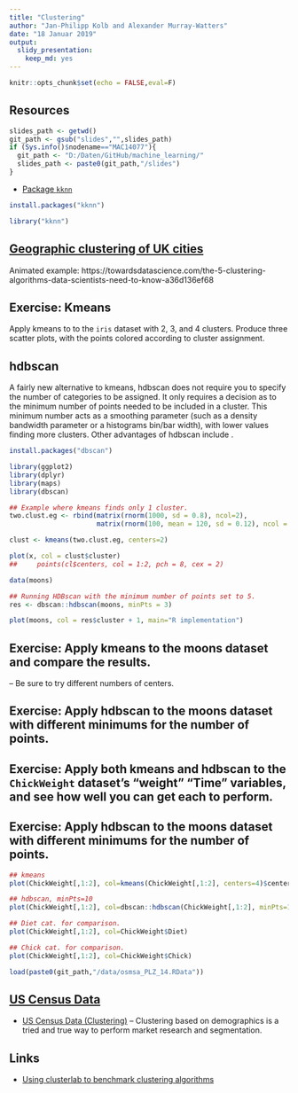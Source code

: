 ```yaml
---
title: "Clustering"
author: "Jan-Philipp Kolb and Alexander Murray-Watters"
date: "18 Januar 2019"
output: 
  slidy_presentation: 
    keep_md: yes
---
```


```r
knitr::opts_chunk$set(echo = FALSE,eval=F)
```




## Resources


```r
slides_path <- getwd()
git_path <- gsub("slides","",slides_path)
if (Sys.info()$nodename=="MAC14077"){
  git_path <- "D:/Daten/GitHub/machine_learning/"
  slides_path <- paste0(git_path,"/slides")
}
```


- [Package `kknn`](https://cran.r-project.org/web/packages/kknn/kknn.pdf)

```r
install.packages("kknn")
```

```r
library("kknn")
```


## [Geographic clustering of UK cities](https://www.r-bloggers.com/geographic-clustering-of-uk-cities/)

Animated example: 
https://towardsdatascience.com/the-5-clustering-algorithms-data-scientists-need-to-know-a36d136ef68


## Exercise: Kmeans

Apply kmeans to to the `iris` dataset with 2, 3, and 4
clusters. Produce three scatter plots, with the points colored
according to cluster assignment.



## hdbscan

A fairly new alternative to kmeans, hdbscan does not require you to
specify the number of categories to be assigned. It only requires a
decision as to the minimum number of points needed to be included in a
cluster. This minimum number acts as a smoothing parameter (such as a
density bandwidth parameter or a histograms bin/bar width), with lower
values finding more clusters. Other advantages of hdbscan include .

```r
install.packages("dbscan")
```



```r
library(ggplot2)
library(dplyr)
library(maps)
library(dbscan)

## Example where kmeans finds only 1 cluster.
two.clust.eg <- rbind(matrix(rnorm(1000, sd = 0.8), ncol=2),
                      matrix(rnorm(100, mean = 120, sd = 0.12), ncol = 2))

clust <- kmeans(two.clust.eg, centers=2)

plot(x, col = clust$cluster)
##     points(cl$centers, col = 1:2, pch = 8, cex = 2)


```

```r





data(moons)

## Running HDBscan with the minimum number of points set to 5.
res <- dbscan::hdbscan(moons, minPts = 3)

plot(moons, col = res$cluster + 1, main="R implementation")
```



## Exercise: Apply kmeans to the moons dataset and compare the results. 
-- Be sure to try different numbers of centers.


## Exercise: Apply hdbscan to the moons dataset with different minimums for the number of points. 

## Exercise: Apply both kmeans and hdbscan to the `ChickWeight` dataset's "weight" "Time" variables, and see how well you can get each to perform.




## Exercise: Apply hdbscan to the moons dataset with different minimums for the number of points. 
```r
## kmeans
plot(ChickWeight[,1:2], col=kmeans(ChickWeight[,1:2], centers=4)$centers)

## hdbscan, minPts=10
plot(ChickWeight[,1:2], col=dbscan::hdbscan(ChickWeight[,1:2], minPts=10)$cluster)

## Diet cat. for comparison.
plot(ChickWeight[,1:2], col=ChickWeight$Diet)

## Chick cat. for comparison.
plot(ChickWeight[,1:2], col=ChickWeight$Chick)


```


```r
load(paste0(git_path,"/data/osmsa_PLZ_14.RData"))
```



## [US Census Data](https://elitedatascience.com/datasets)

- [US Census Data (Clustering)](https://archive.ics.uci.edu/ml/datasets/US+Census+Data+%281990%29) – Clustering based on demographics is a tried and true way to perform market research and segmentation.



## Links

- [Using clusterlab to benchmark clustering algorithms](https://www.r-bloggers.com/using-clusterlab-to-benchmark-clustering-algorithms/)
